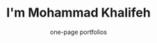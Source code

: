 ---
greetings: "Hi There"
icon: "waving-hand.png"
title: "I'm Mohammad Khalifeh"
subtitlePrefix: "Front-end software engineer"
subtitle: "one-page portfolios"
---
